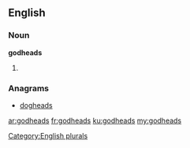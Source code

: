 ==English==

===Noun===
'''godheads'''

# {{plural of|[[godhead]]}}

===Anagrams===
* [[dogheads#English|dogheads]]

[[Category:English plurals]]

[[ar:godheads]]
[[fr:godheads]]
[[ku:godheads]]
[[my:godheads]]